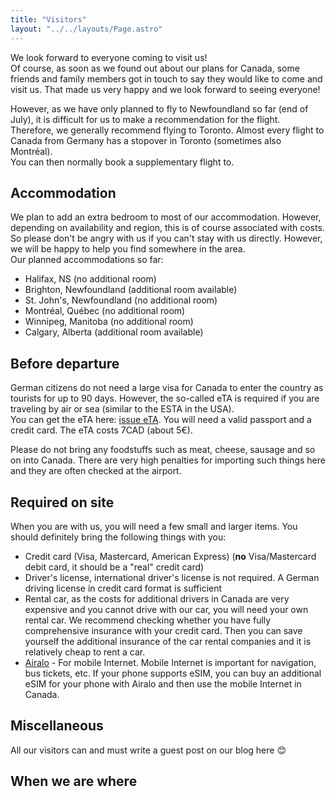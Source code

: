 ```yaml
---
title: "Visitors"
layout: "../../layouts/Page.astro"
---
```



We look forward to everyone coming to visit us!  
Of course, as soon as we found out about our plans for Canada, some friends and family members got in touch to say they would like to come and visit us. That made us very happy and we look forward to seeing everyone!

However, as we have only planned to fly to Newfoundland so far (end of July), it is difficult for us to make a recommendation for the flight. Therefore, we generally recommend flying to Toronto. Almost every flight to Canada from Germany has a stopover in Toronto (sometimes also Montréal).  
You can then normally book a supplementary flight to.

## Accommodation

We plan to add an extra bedroom to most of our accommodation. However, depending on availability and region, this is of course associated with costs. So please don't be angry with us if you can't stay with us directly. However, we will be happy to help you find somewhere in the area.  
Our planned accommodations so far:

- Halifax, NS (no additional room)
- Brighton, Newfoundland (additional room available)
- St. John's, Newfoundland (no additional room)
- Montréal, Québec (no additional room)
- Winnipeg, Manitoba (no additional room)
- Calgary, Alberta (additional room available)

## Before departure

German citizens do not need a large visa for Canada to enter the country as tourists for up to 90 days. However, the so-called eTA is required if you are traveling by air or sea (similar to the ESTA in the USA).  
You can get the eTA here: [issue eTA](https://www.canada.ca/en/immigration-refugees-citizenship/services/visit-canada/eta/apply.html).
You will need a valid passport and a credit card. The eTA costs 7CAD (about 5€).

Please do not bring any foodstuffs such as meat, cheese, sausage and so on into Canada. There are very high penalties for importing such things here and they are often checked at the airport.

## Required on site

When you are with us, you will need a few small and larger items. You should definitely bring the following things with you:

- Credit card (Visa, Mastercard, American Express) (**no** Visa/Mastercard debit card, it should be a "real" credit card)
- Driver's license, international driver's license is not required. A German driving license in credit card format is sufficient
- Rental car, as the costs for additional drivers in Canada are very expensive and you cannot drive with our car, you will need your own rental car. We recommend checking whether you have fully comprehensive insurance with your credit card. Then you can save yourself the additional insurance of the car rental companies and it is relatively cheap to rent a car.
- [Airalo](https://ref.airalo.com/3xBM) - For mobile Internet. Mobile Internet is important for navigation, bus tickets, etc. If your phone supports eSIM, you can buy an additional eSIM for your phone with Airalo and then use the mobile Internet in Canada.

## Miscellaneous

All our visitors can and must write a guest post on our blog here 😊

## When we are where

<LocationCalendar client:only="react" />
